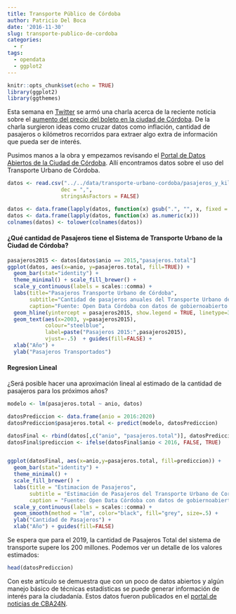 ---
title: Transporte Público de Córdoba
author: Patricio Del Boca
date: '2016-11-30'
slug: transporte-publico-de-cordoba
categories:
  - r
tags:
  - opendata
  - ggplot2
---

```{r setup, include=FALSE}
knitr::opts_chunk$set(echo = TRUE)
library(ggplot2)
library(ggthemes)
```

Esta semana en [Twitter](https://twitter.com/dronespleen/status/804065846196928514) se armó una charla acerca de la reciente noticia sobre el [aumento del precio del boleto en la ciudad de Córdoba](http://www.cba24n.com.ar/content/el-boleto-de-colectivo-subiria-un-37-por-ciento). De la charla surgieron ideas como cruzar datos como inflación, cantidad de pasajeros o kilómetros recorridos para extraer algo extra de información que pueda ser de interés. 

Pusimos manos a la obra y empezamos revisando el [Portal de Datos Abiertos de la Ciudad de Córdoba](https://gobiernoabierto.cordoba.gob.ar/data/datos-abiertos/categoria/transporte). Allí encontramos datos sobre el uso del Transporte Urbano de Córdoba.

```{r}
datos <- read.csv("../../data/transporte-urbano-cordoba/pasajeros_y_kilometros_2012_a_2016.csv", 
                 dec = ",",
                 stringsAsFactors = FALSE)

datos <- data.frame(lapply(datos, function(x) gsub(".", "", x, fixed = TRUE)), stringsAsFactors = FALSE)
datos <- data.frame(lapply(datos, function(x) as.numeric(x)))
colnames(datos) <- tolower(colnames(datos))
```

#### ¿Qué cantidad de Pasajeros tiene el Sistema de Transporte Urbano de la Ciudad de Córdoba?
```{r, fig.width=10, fig.height=6}
pasajeros2015 <- datos[datos$anio == 2015,"pasajeros.total"]
ggplot(datos, aes(x=anio, y=pasajeros.total, fill=TRUE)) +
  geom_bar(stat="identity") +
  theme_minimal() + scale_fill_brewer() +
  scale_y_continuous(labels = scales::comma) +
  labs(title="Pasajeros Transporte Urbano de Córdoba",
       subtitle="Cantidad de pasajeros anuales del Transporte Urbano de Córdoba Capital",
       caption="Fuente: Open Data Córdoba con datos de gobiernoabierto.cordoba.gob.ar") +
  geom_hline(yintercept = pasajeros2015, show.legend = TRUE, linetype=3) +
  geom_text(aes(x=2003, y=pasajeros2015), 
            colour="steelblue",
            label=paste("Pasajeros 2015:",pasajeros2015),
            vjust=-.5)  + guides(fill=FALSE) +
  xlab("Año") +
  ylab("Pasajeros Transportados")
```

#### Regresion Lineal
¿Será posible hacer una aproximación lineal al estimado de la cantidad de pasajeros para los próximos años?

```{r}
modelo <- lm(pasajeros.total ~ anio, datos)

datosPrediccion <- data.frame(anio = 2016:2020)
datosPrediccion$pasajeros.total <- predict(modelo, datosPrediccion)

datosFinal <- rbind(datos[,c("anio", "pasajeros.total")], datosPrediccion)
datosFinal$prediccion <- ifelse(datosFinal$anio < 2016, FALSE, TRUE)


ggplot(datosFinal, aes(x=anio,y=pasajeros.total, fill=prediccion)) + 
  geom_bar(stat="identity") +
  theme_minimal() +
  scale_fill_brewer() +
  labs(title = "Estimacion de Pasajeros",
       subtitle = "Estimación de Pasajeros del Transporte Urbano de Cordoba 2016-2020",
       caption = "Fuente: Open Data Córdoba con datos de gobiernoabierto.cordoba.gob.ar") +
  scale_y_continuous(labels = scales::comma) +
  geom_smooth(method = "lm", color="black", fill="grey", size=.5) +
  ylab("Cantidad de Pasajeros") +
  xlab("Año") + guides(fill=FALSE)
```

Se espera que para el 2019, la cantidad de Pasajeros Total del sistema de transporte supere los 200 millones. Podemos ver un detalle de los valores estimados:
```{r}
head(datosPrediccion)
```

Con este artículo se demuestra que con un poco de datos abiertos y algún manejo básico de técnicas estadísticas se puede generar información de interés para la ciudadanía. Estos datos fueron publicados en el [portal de noticias de CBA24N](http://www.cba24n.com.ar/content/pese-al-aumento-del-boleto-estiman-200-millones-de-pasajeros).

